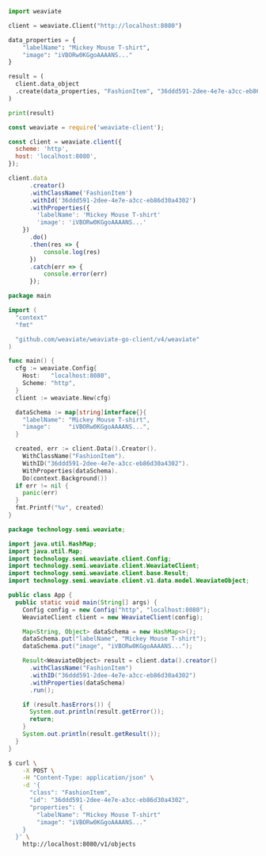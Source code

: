 
<Tabs groupId="languages">
<TabItem value="py" label="Python">

```python
import weaviate

client = weaviate.Client("http://localhost:8080")

data_properties = {
    "labelName": "Mickey Mouse T-shirt",
    "image": "iVBORw0KGgoAAAANS..."
}

result = (
  client.data_object
  .create(data_properties, "FashionItem", "36ddd591-2dee-4e7e-a3cc-eb86d30a4302")
)

print(result)
```

</TabItem>
<TabItem value="js" label="JavaScript">

```js
const weaviate = require('weaviate-client');

const client = weaviate.client({
  scheme: 'http',
  host: 'localhost:8080',
});

client.data
      .creator()
      .withClassName('FashionItem')
      .withId('36ddd591-2dee-4e7e-a3cc-eb86d30a4302')
      .withProperties({
        'labelName': 'Mickey Mouse T-shirt'
        'image': 'iVBORw0KGgoAAAANS...'
    })
      .do()
      .then(res => {
          console.log(res)
      })
      .catch(err => {
          console.error(err)
      });
```

</TabItem>
<TabItem value="go" label="Go">

```go
package main

import (
  "context"
  "fmt"

  "github.com/weaviate/weaviate-go-client/v4/weaviate"
)

func main() {
  cfg := weaviate.Config{
    Host:   "localhost:8080",
    Scheme: "http",
  }
  client := weaviate.New(cfg)

  dataSchema := map[string]interface{}{
    "labelName": "Mickey Mouse T-shirt",
    "image":     "iVBORw0KGgoAAAANS...",
  }

  created, err := client.Data().Creator().
    WithClassName("FashionItem").
    WithID("36ddd591-2dee-4e7e-a3cc-eb86d30a4302").
    WithProperties(dataSchema).
    Do(context.Background())
  if err != nil {
    panic(err)
  }
  fmt.Printf("%v", created)
}
```

</TabItem>
<TabItem value="java" label="Java">

```java
package technology.semi.weaviate;

import java.util.HashMap;
import java.util.Map;
import technology.semi.weaviate.client.Config;
import technology.semi.weaviate.client.WeaviateClient;
import technology.semi.weaviate.client.base.Result;
import technology.semi.weaviate.client.v1.data.model.WeaviateObject;

public class App {
  public static void main(String[] args) {
    Config config = new Config("http", "localhost:8080");
    WeaviateClient client = new WeaviateClient(config);

    Map<String, Object> dataSchema = new HashMap<>();
    dataSchema.put("labelName", "Mickey Mouse T-shirt");
    dataSchema.put("image", "iVBORw0KGgoAAAANS...");

    Result<WeaviateObject> result = client.data().creator()
      .withClassName("FashionItem")
      .withID("36ddd591-2dee-4e7e-a3cc-eb86d30a4302")
      .withProperties(dataSchema)
      .run();

    if (result.hasErrors()) {
      System.out.println(result.getError());
      return;
    }
    System.out.println(result.getResult());
  }
}
```

</TabItem>
<TabItem value="curl" label="Curl">

```bash
$ curl \
    -X POST \
    -H "Content-Type: application/json" \
    -d '{
      "class": "FashionItem",
      "id": "36ddd591-2dee-4e7e-a3cc-eb86d30a4302",
      "properties": {
        "labelName": "Mickey Mouse T-shirt"
        "image": "iVBORw0KGgoAAAANS..."
    }
  }' \
    http://localhost:8080/v1/objects
```

</TabItem>
</Tabs>